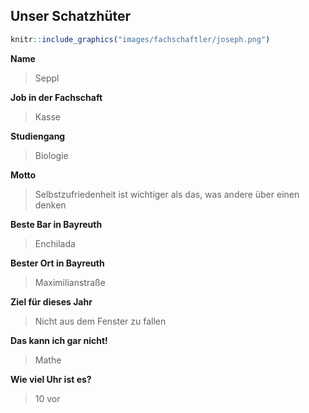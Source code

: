 ## Unser Schatzhüter {#fachschaftsmitglieder-kasse}

```r
knitr::include_graphics("images/fachschaftler/joseph.png")
```

**Name**

> Seppl

**Job in der Fachschaft**

> Kasse

**Studiengang**

> Biologie

**Motto**

> Selbstzufriedenheit ist wichtiger als das, was andere über einen denken

**Beste Bar in Bayreuth**

> Enchilada

**Bester Ort in Bayreuth**

> Maximilianstraße

**Ziel für dieses Jahr**

> Nicht aus dem Fenster zu fallen

**Das kann ich gar nicht!**

> Mathe

**Wie viel Uhr ist es?**

> 10 vor